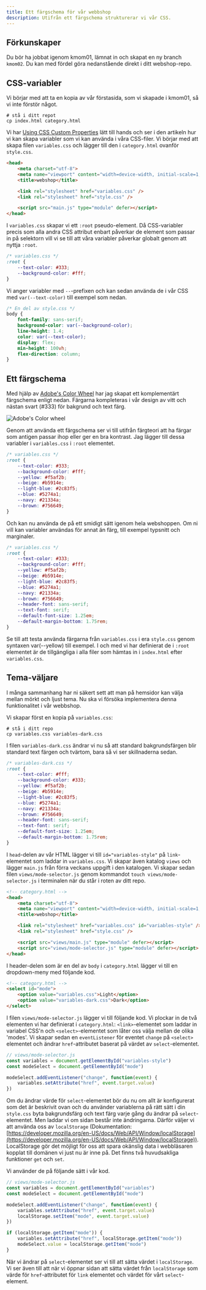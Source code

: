 ```yaml
---
title: Ett färgschema för vår webbshop
description: Utifrån ett färgschema strukturerar vi vår CSS.
---
```






## Förkunskaper

Du bör ha jobbat igenom kmom01, lämnat in och skapat en ny branch `kmom02`. Du kan med fördel göra nedanstående direkt i ditt webshop-repo.



## CSS-variabler

Vi börjar med att ta en kopia av vår förstasida, som vi skapade i kmom01, så vi inte förstör något.

```shell
# stå i ditt repot
cp index.html category.html
```

Vi har [Using CSS Custom Properties](https://developer.mozilla.org/en-US/docs/Web/CSS/CSS_cascading_variables/Using_CSS_custom_properties) lätt till hands och ser i den artikeln hur vi kan skapa variabler som vi kan använda i våra CSS-filer. Vi börjar med att skapa filen `variables.css` och lägger till den i `category.html` ovanför `style.css`.

```html
<head>
    <meta charset="utf-8">
    <meta name="viewport" content="width=device-width, initial-scale=1, shrink-to-fit=no">
    <title>webshop</title>

    <link rel="stylesheet" href="variables.css" />
    <link rel="stylesheet" href="style.css" />

    <script src="main.js" type="module" defer></script>
</head>
```

I `variables.css` skapar vi ett `:root` pseudo-element. Då CSS-variabler precis som alla andra CSS attribut enbart påverkar de element som passar in på selektorn vill vi se till att våra variabler påverkar globalt genom att nyttja `:root`.

```css
/* variables.css */
:root {
    --text-color: #333;
    --background-color: #fff;
}
```

Vi anger variabler med `--`-prefixen och kan sedan använda de i vår CSS med `var(--text-color)` till exempel som nedan.

```css
/* En del av style.css */
body {
    font-family: sans-serif;
    background-color: var(--background-color);
    line-height: 1.4;
    color: var(--text-color);
    display: flex;
    min-height: 100vh;
    flex-direction: column;
}
```


## Ett färgschema

Med hjälp av [Adobe's Color Wheel](https://color.adobe.com/create/color-wheel) har jag skapat ett komplementärt färgschema enligt nedan. Färgarna kompleteras i vår design av vitt och nästan svart (#333) för bakgrund och text färg.

<Image src={colorWheel} alt="Adobe's Color wheel" />

Genom att använda ett färgschema ser vi till utifrån färgteori att ha färgar som antigen passar ihop eller ger en bra kontrast. Jag lägger till dessa variabler i `variables.css` i `:root` elementet.

```css
/* variables.css */
:root {
    --text-color: #333;
    --background-color: #fff;
    --yellow: #f5af2b;
    --beige: #b5914e;
    --light-blue: #2c83f5;
    --blue: #5274a1;
    --navy: #21334a;
    --brown: #756649;
}
```

Och kan nu använda de på ett smidigt sätt igenom hela webshoppen. Om ni vill kan variabler användas för annat än färg, till exempel typsnitt och marginaler.

```css
/* variables.css */
:root {
    --text-color: #333;
    --background-color: #fff;
    --yellow: #f5af2b;
    --beige: #b5914e;
    --light-blue: #2c83f5;
    --blue: #5274a1;
    --navy: #21334a;
    --brown: #756649;
    --header-font: sans-serif;
    --text-font: serif;
    --default-font-size: 1.25em;
    --default-margin-bottom: 1.75rem;
}
```

Se till att testa använda färgarna från `variables.css` i era `style.css` genom syntaxen var(--yellow) till exempel. I och med vi har definierat de i `:root` elementet är de tillgängliga i alla filer som hämtas in i `index.html` efter `variables.css`.



## Tema-väljare

I många sammanhang har ni säkert sett att man på hemsidor kan välja mellan mörkt och ljust tema. Nu ska vi försöka implementera denna funktionalitet i vår webbshop.

Vi skapar först en kopia på `variables.css`:

```shell
# stå i ditt repo
cp variables.css variables-dark.css
```

I filen `variables-dark.css` ändrar vi nu så att standard bakgrundsfärgen blir standard text färgen och tvärtom, bara så vi ser skillnaderna sedan.

```css
/* variables-dark.css */
:root {
    --text-color: #fff;
    --background-color: #333;
    --yellow: #f5af2b;
    --beige: #b5914e;
    --light-blue: #2c83f5;
    --blue: #5274a1;
    --navy: #21334a;
    --brown: #756649;
    --header-font: sans-serif;
    --text-font: serif;
    --default-font-size: 1.25em;
    --default-margin-bottom: 1.75rem;
}
```

I `head`-delen av vår HTML lägger vi till `id="variables-style"` på `link`-elementet som laddar in `variables.css`. Vi skapar även katalog `views` och lägger `main.js` från förra veckans uppgift i den katalogen. Vi skapar sedan filen `views/mode-selector.js` genom kommandot `touch views/mode-selector.js` i terminalen när du står i roten av ditt repo.

```html
<!-- category.html -->
<head>
    <meta charset="utf-8">
    <meta name="viewport" content="width=device-width, initial-scale=1, shrink-to-fit=no">
    <title>webshop</title>

    <link rel="stylesheet" href="variables.css" id="variables-style" />
    <link rel="stylesheet" href="style.css" />

    <script src="views/main.js" type="module" defer></script>
    <script src="views/mode-selector.js" type="module" defer></script>
</head>
```

I header-delen som är en del av `body` i `category.html` lägger vi till en dropdown-meny med följande kod.

```html
<!-- category.html -->
<select id="mode">
    <option value="variables.css">Light</option>
    <option value="variables-dark.css">Dark</option>
</select>
```


I filen `views/mode-selector.js` lägger vi till följande kod. Vi plockar in de två elementen vi har definierat i `category.html`: `<link>`-elementet som laddar in variabel CSS'n och `<select>`-elementet som låter oss välja mellan de olika 'modes'. Vi skapar sedan en `eventListener` för eventet `change` på `<select>` elementet och ändrar `href`-attributet baserat på värdet av `select`-elementet.

```js
// views/mode-selector.js
const variables = document.getElementById("variables-style")
const modeSelect = document.getElementById("mode")

modeSelect.addEventListener("change", function(event) {
    variables.setAttribute("href", event.target.value)
})
```

Om du ändrar värde för `select`-elementet bör du nu om allt är konfigurerat som det är beskrivit ovan och du använder variablerna på rätt sätt i din `style.css` byta bakgrundsfärg och text färg varje gång du ändrar på `select`-elementet. Men laddar vi om sidan består inte ändringarna. Därför väljer vi att använda oss av `localStorage` (Dokumentation: [https://developer.mozilla.org/en-US/docs/Web/API/Window/localStorage](https://developer.mozilla.org/en-US/docs/Web/API/Window/localStorage)). LocalStorage gör det möjligt för oss att spara okänslig data i webbläsaren kopplat till domänen vi just nu är inne på. Det finns två huvudsakliga funktioner `get` och `set`.

Vi använder de på följande sätt i vår kod.

```js
// views/mode-selector.js
const variables = document.getElementById("variables")
const modeSelect = document.getElementById("mode")

modeSelect.addEventListener("change", function(event) {
    variables.setAttribute("href", event.target.value)
    localStorage.setItem("mode", event.target.value)
})

if (localStorage.getItem("mode")) {
    variables.setAttribute("href", localStorage.getItem("mode"))
    modeSelect.value = localStorage.getItem("mode")
}
```

När vi ändrar på `select`-elementet ser vi till att sätta värdet i `localStorage`. Vi ser även till att när vi öppnar sidan att sätta värdet från `localStorage` som värde för `href`-attributet för `link` elementet och värdet för vårt `select`-element.
